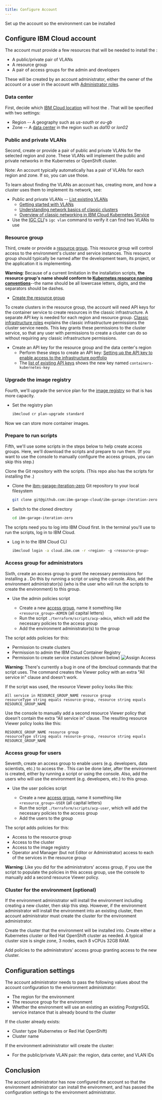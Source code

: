 ```yaml
---
title: Configure Account
---
```



<PageDescription>

Set up the account so the environment can be installed

</PageDescription>

## Configure IBM Cloud account

The account must provide a few resources that will be needed to install the <Globals name="env" />:
- A public/private pair of VLANs
- A resource group
- A pair of access groups for the admin and developers

These will be created by an account administrator, either the owner of the account or a user in the account with [Administrator roles]((https://cloud.ibm.com/docs/resources?topic=resources-bp_resourcegroups#bp_resourcegroups)).


### Data center

First, decide which [IBM Cloud location](https://cloud.ibm.com/docs/overview?topic=overview-zero-downtime#ov_intro_reg "Locations for resource deployment") will host the <Globals name="env" />. That will be specified with two settings:
- Region -- A geography such as *us-south* or *eu-gb*
- Zone -- A [data center](https://cloud.ibm.com/docs/overview?topic=overview-zero-downtime#data_center) in the region such as *dal10* or *lon02*


### Public and private VLANs

Second, create or provide a pair of public and private VLANs for the selected region and zone. These VLANs will implement the public and private networks in the Kubernetes or OpenShift cluster.

<InlineNotification>

Note: An account typically automatically has a pair of VLANs for each region and zone. If so, you can use those.

</InlineNotification>

To learn about finding the VLANs an account has, creating more, and how a cluster uses them to implement its network, see:

- Public and private VLANs -- [List existing VLANs](https://cloud.ibm.com/classic/network/vlans)
    - [Getting started with VLANs](https://cloud.ibm.com/docs/infrastructure/vlans)
    - [Understanding network basics of classic clusters](https://cloud.ibm.com/docs/containers?topic=containers-plan_clusters#plan_basics)
    - [Overview of classic networking in IBM Cloud Kubernetes Service](https://cloud.ibm.com/docs/containers?topic=containers-subnets#basics)
- Use the [IGC CLI](/getting-started/cli)'s `igc vlan` command to verify it can find two VLANs to use


### Resource group

Third, create or provide a [resource group](https://cloud.ibm.com/docs/resources?topic=resources-rgs). This resource group will control access to the environment's cluster and service instances. This resource group should typically be named after the development team, its project, or the application it is implementing.

<InlineNotification kind="warning">

**Warning**: Because of a current limitation in the installation scripts, **the resource group's name should conform to [Kubernetes resource naming conventions](https://kubernetes.io/docs/concepts/overview/working-with-objects/names/#names)**--the name should be all lowercase letters, digits, and the separators should be dashes.

</InlineNotification>

- [Create the resource group](https://cloud.ibm.com/account/resource-groups)

To create clusters in the resource group, the account will need API keys for the container service to create resources in the classic infrastructure. A separate API key is needed for each region and resource group. [Classic infrastructure roles](https://cloud.ibm.com/docs/containers?topic=containers-access_reference#infra) explains the classic infrastructure permissions the cluster service needs. This key grants these permissions to the cluster service, so that any user with permissions to create a cluster can do so without requiring any classic infrastructure permissions.

- Create an API key for the resource group and the data center's region
    - Perform these steps to create an API key: [Setting up the API key to enable access to the infrastructure portfolio](https://cloud.ibm.com/docs/containers?topic=containers-users#api_key)
    - The [list of existing API keys](https://cloud.ibm.com/iam/apikeys) shows the new key named `containers-kubernetes-key`


### Upgrade the image registry

Fourth, we'll upgrade the service plan for the [image registry](/guides/image-registry) so that is has more capacity.

- Set the registry plan

    ```bash
    ibmcloud cr plan-upgrade standard
    ```

Now we can store more container images.


### Prepare to run scripts

Fifth, we'll use some scripts in the steps below to help create access groups. Here, we'll download the scripts and prepare to run them. (If you want to use the console to manually configure the access groups, you can skip this step.)

Clone the Git repository with the scripts. (This repo also has the scripts for installing the <Globals name="env" />.)

- Clone the [ibm-garage-iteration-zero](https://github.com/ibm-garage-cloud/ibm-garage-iteration-zero) Git repository to your local filesystem
    ```bash
    git clone git@github.com:ibm-garage-cloud/ibm-garage-iteration-zero.git
    ```

- Switch to the cloned directory
    ```bash
    cd ibm-garage-iteration-zero
    ```

The scripts need you to log into IBM Cloud first. In the terminal you'll use to run the scripts, log in to IBM Cloud.

- Log in to the IBM Cloud CLI
    ```bash
    ibmcloud login -a cloud.ibm.com -r <region> -g <resource-group>
    ```


### Access group for administrators

Sixth, create an access group to grant the necessary permissions for installing a <Globals name="env" />. Do this by running a script or using the console. Also, add the environment administrator(s) (who is the user who will run the scripts to create the environment) to this group.

- Use the admin policies script

    - Create a new [access group](https://cloud.ibm.com/docs/iam?topic=iam-account_setup), name it something like `<resource_group>-ADMIN` (all capital letters)
    - Run the script `./terraform/scripts/acp-admin`, which will add the necessary policies to the access group
    - Add the environment administrator(s) to the group

The script adds policies for this:
- Permission to create clusters
- Permission to admin the IBM Cloud Container Registry
- Permission to create service instances (shown below)
![Assign Access](/images/assign-access-all-services.png)

<InlineNotification kind="warning">

**Warning**: There's currently a bug in one of the ibmcloud commands that the script uses. The command creates the Viewer policy with an extra "All service in" clause and doesn't work.

</InlineNotification>

If the script was used, the resource Viewer policy looks like this:

```
All service in RESOURCE_GROUP_NAME resource group
resourceType string equals resource-group, resource string equals RESOURCE_GROUP_NAME
```

Use the console to manually add a second resource Viewer policy that doesn't contain the extra "All service in" clause. The resulting resource Viewer policy looks like this:
```
RESOURCE_GROUP_NAME resource group
resourceType string equals resource-group, resource string equals RESOURCE_GROUP_NAME
```


### Access group for users

Seventh, create an access group to enable users (e.g. developers, data scientists, etc.) to access the <Globals name="env" />. This can be done later, after the environment is created, either by running a script or using the console. Also, add the users who will use the environment (e.g. developers, etc.) to this group.

- Use the user policies script

    - Create a new [access group](https://cloud.ibm.com/docs/iam?topic=iam-account_setup), name it something like `<resource_group>-USER` (all capital letters)
    - Run the script `./terraform/scripts/acp-user`, which will add the necessary policies to the access group
    - Add the users to the group

The script adds policies for this:
- Access to the resource group
- Access to the cluster
- Access to the image registry
- Operator and Manager (but not Editor or Administrator) access to each of the services in the resource group

<InlineNotification kind="warning">

**Warning**: Like you did for the administrators' access group, if you use the script to populate the policies in this access group, use the console to manually add a second resource Viewer policy.

</InlineNotification>


### Cluster for the environment (optional)

If the environment administrator will install the environment including creating a new cluster, then skip this step. However, if the environment administrator will install the environment into an existing cluster, then account administrator must create the cluster for the environment administrator.

Create the cluster that the environment will be installed into. Create either a Kubernetes cluster or Red Hat OpenShift cluster as needed. A typical cluster size is single zone, 3 nodes, each 8 vCPUs 32GB RAM.

Add policies to the administrators' access group granting access to the new cluster.


## Configuration settings

The account administrator needs to pass the following values about the account configuration to the environment administrator:
- The region for the environment
- The resource group for the environment
- Whether the environment will use an existing an existing PostgreSQL service instance that is already bound to the cluster

If the cluster already exists:
- Cluster type (Kubernetes or Red Hat OpenShift)
- Cluster name

If the environment administrator will create the cluster:
- For the public/private VLAN pair: the region, data center, and VLAN IDs


## Conclusion

The account administrator has now configured the account so that the environment administrator can install the environment, and has passed the configuration settings to the environment administrator.
